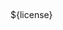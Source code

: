 == {{int:filedesc}} ==
{{Information
|Description=
|Source=${source}
|Date=${date}
|Author=${author}
|Permission=
|other_versions=
}}{{User:Magog the Ogre/Maps FAQ}}

== {{int:license-header}} ==
${license}

{{subst:unc}}